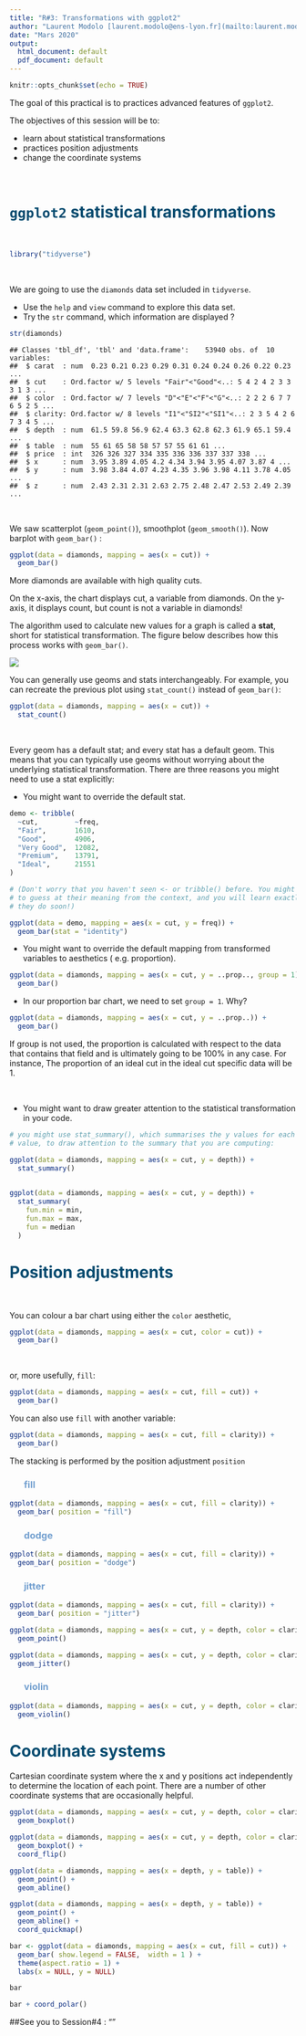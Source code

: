 ```yaml
---
title: "R#3: Transformations with ggplot2"
author: "Laurent Modolo [laurent.modolo@ens-lyon.fr](mailto:laurent.modolo@ens-lyon.fr), Hélène Polvèche [hpolveche@istem.fr](mailto:hpolveche@istem.fr)"
date: "Mars 2020"
output:
  html_document: default
  pdf_document: default
---
```

<style type="text/css">
h3 { /* Header 3 */
  position: relative ;
  color: #729FCF ;
  left: 5%;
}
h2 { /* Header 2 */
  color: darkblue ;
  left: 10%;
} 
h1 { /* Header 1 */
  color: #034b6f ;
} 
#pencadre{
  border:1px; 
  border-style:solid; 
  border-color: #034b6f; 
  background-color: #EEF3F9; 
  padding: 1em;
  text-align: center ;
  border-radius : 5px 4px 3px 2px;
}
legend{
  color: #034b6f ;
}
#pquestion {
  color: darkgreen;
  font-weight: bold;
}
</style>

```r
knitr::opts_chunk$set(echo = TRUE)
```

The goal of this practical is to practices advanced features of `ggplot2`.

The objectives of this session will be to:

- learn about statistical transformations
- practices position adjustments
- change the coordinate systems

 \ 
 
# `ggplot2` statistical transformations

 \ 
 
```r
library("tidyverse")
```

 \ 
 
We are going to use the `diamonds` data set included in `tidyverse`.

- Use the `help` and `view` command to explore this data set.
- Try the `str` command, which information are displayed ?

```R
str(diamonds)
```

```
## Classes 'tbl_df', 'tbl' and 'data.frame':    53940 obs. of  10 variables:
##  $ carat  : num  0.23 0.21 0.23 0.29 0.31 0.24 0.24 0.26 0.22 0.23 ...
##  $ cut    : Ord.factor w/ 5 levels "Fair"<"Good"<..: 5 4 2 4 2 3 3 3 1 3 ...
##  $ color  : Ord.factor w/ 7 levels "D"<"E"<"F"<"G"<..: 2 2 2 6 7 7 6 5 2 5 ...
##  $ clarity: Ord.factor w/ 8 levels "I1"<"SI2"<"SI1"<..: 2 3 5 4 2 6 7 3 4 5 ...
##  $ depth  : num  61.5 59.8 56.9 62.4 63.3 62.8 62.3 61.9 65.1 59.4 ...
##  $ table  : num  55 61 65 58 58 57 57 55 61 61 ...
##  $ price  : int  326 326 327 334 335 336 336 337 337 338 ...
##  $ x      : num  3.95 3.89 4.05 4.2 4.34 3.94 3.95 4.07 3.87 4 ...
##  $ y      : num  3.98 3.84 4.07 4.23 4.35 3.96 3.98 4.11 3.78 4.05 ...
##  $ z      : num  2.43 2.31 2.31 2.63 2.75 2.48 2.47 2.53 2.49 2.39 ...
```

 \ 
 
We saw scatterplot (`geom_point()`), smoothplot (`geom_smooth()`). Now barplot with `geom_bar()` : 

```r
ggplot(data = diamonds, mapping = aes(x = cut)) + 
  geom_bar()
```

More diamonds are available with high quality cuts.

On the x-axis, the chart displays cut, a variable from diamonds. On the y-axis, it displays count, but count is not a variable in diamonds!

The algorithm used to calculate new values for a graph is called a **stat**, short for statistical transformation. The figure below describes how this process works with `geom_bar()`.

![](img/visualization-stat-bar.png)


You can generally use geoms and stats interchangeably. For example, you can recreate the previous plot using `stat_count()` instead of `geom_bar()`:

```r
ggplot(data = diamonds, mapping = aes(x = cut)) + 
  stat_count()
```

 \ 

Every geom has a default stat; and every stat has a default geom. This means that you can typically use geoms without worrying about the underlying statistical transformation. There are three reasons you might need to use a stat explicitly:

- You might want to override the default stat. 

```r
demo <- tribble(
  ~cut,         ~freq,
  "Fair",       1610,
  "Good",       4906,
  "Very Good",  12082,
  "Premium",    13791,
  "Ideal",      21551
)

# (Don't worry that you haven't seen <- or tribble() before. You might be able
# to guess at their meaning from the context, and you will learn exactly what
# they do soon!)

ggplot(data = demo, mapping = aes(x = cut, y = freq)) +
  geom_bar(stat = "identity")

```

- You might want to override the default mapping from transformed variables to aesthetics ( e.g. proportion). 
```r
ggplot(data = diamonds, mapping = aes(x = cut, y = ..prop.., group = 1)) + 
  geom_bar()
```
  
- In our proportion bar chart, we need to set `group = 1`. Why?

```r
ggplot(data = diamonds, mapping = aes(x = cut, y = ..prop..)) + 
  geom_bar()
```

If group is not used, the proportion is calculated with respect to the data that contains that field and is ultimately going to be 100% in any case. For instance, The proportion of an ideal cut in the ideal cut specific data will be 1.

 \ 
 
- You might want to draw greater attention to the statistical transformation in your code. 

```r
# you might use stat_summary(), which summarises the y values for each unique x
# value, to draw attention to the summary that you are computing:

ggplot(data = diamonds, mapping = aes(x = cut, y = depth)) + 
  stat_summary()

  
ggplot(data = diamonds, mapping = aes(x = cut, y = depth)) + 
  stat_summary(
    fun.min = min,
    fun.max = max,
    fun = median
  )
```


# Position adjustments

 \ 
 
You can colour a bar chart using either the `color` aesthetic, 

```r
ggplot(data = diamonds, mapping = aes(x = cut, color = cut)) + 
  geom_bar()
```

 \ 

or, more usefully, `fill`:

```r
ggplot(data = diamonds, mapping = aes(x = cut, fill = cut)) + 
  geom_bar()
```



You can also use `fill` with another variable:

```r
ggplot(data = diamonds, mapping = aes(x = cut, fill = clarity)) + 
  geom_bar()
```



The stacking is performed by the position adjustment `position`

### fill

```r
ggplot(data = diamonds, mapping = aes(x = cut, fill = clarity)) + 
  geom_bar( position = "fill")
```

### dodge

```r
ggplot(data = diamonds, mapping = aes(x = cut, fill = clarity)) + 
  geom_bar( position = "dodge")
```

### jitter

```r
ggplot(data = diamonds, mapping = aes(x = cut, fill = clarity)) + 
  geom_bar( position = "jitter")
```



```r
ggplot(data = diamonds, mapping = aes(x = cut, y = depth, color = clarity)) + 
  geom_point()
```

```r
ggplot(data = diamonds, mapping = aes(x = cut, y = depth, color = clarity)) + 
  geom_jitter()
```

### violin

```r
ggplot(data = diamonds, mapping = aes(x = cut, y = depth, color = clarity)) + 
  geom_violin()
```


# Coordinate systems

Cartesian coordinate system where the x and y positions act independently to determine the location of each point. There are a number of other coordinate systems that are occasionally helpful.


```r
ggplot(data = diamonds, mapping = aes(x = cut, y = depth, color = clarity)) + 
  geom_boxplot()
```



```r
ggplot(data = diamonds, mapping = aes(x = cut, y = depth, color = clarity)) + 
  geom_boxplot() +
  coord_flip()
```


```r
ggplot(data = diamonds, mapping = aes(x = depth, y = table)) + 
  geom_point() +
  geom_abline()
```


```r
ggplot(data = diamonds, mapping = aes(x = depth, y = table)) + 
  geom_point() +
  geom_abline() +
  coord_quickmap()
```




```r
bar <- ggplot(data = diamonds, mapping = aes(x = cut, fill = cut)) + 
  geom_bar( show.legend = FALSE,  width = 1 ) + 
  theme(aspect.ratio = 1) +
  labs(x = NULL, y = NULL)

bar
```


```r
bar + coord_polar()
```


##See you to Session#4 : ""